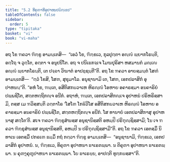 ```yaml
---
title: "5.2 ທິຄຸຓາທິອຸປາຫນປຏິກ຺ເຂປ"
tableOfContents: false
sidebar:
  order: 5
type: "tipitaka"
basket: "vi"
book: "vi-maha"
---
```



<DynamicBreadcrumb />

<Division number="245" book="vi-maha">

<Paragraph number="1147" book="vi-maha">
ອຖ ໂຂ ຠຄວາ ຠິກ຺ຂູ ອາມນ຺ເຕສິ—  “ເອວໍ ໂຂ, ຠິກ຺ຂເວ, ກຸລປຸຕ຺ຕາ ອຎ຺ຎໍ ພ຺ຍາກໂຣນ຺ຕິ, ອຕ຺ໂຖ ຈ ວຸຕ຺ໂຕ, ອຕ຺ຕາ ຈ ອນຸປນີໂຕ. ອຖ ຈ ປນິເຘກຈ຺ເຈ ໂມຆປຸຣິສາ ຫສມານກໍ ມຎ຺ເຎ ອຎ຺ຎໍ ພ຺ຍາກໂຣນ຺ຕິ, ເຕ ປຈ຺ຉາ ວິຆາຕໍ ອາປຊ຺ຊນ຺ຕີ”ຕິ. ອຖ ໂຂ ຠຄວາ ອາຍສ຺ມນ຺ຕໍ ໂສຓໍ ອາມນ຺ເຕສິ—  “ຕ຺ວໍ ໂຂສິ, ໂສຓ, ສຸຂຸມາໂລ. ອນຸຊານາມິ ເຕ, ໂສຓ, ເອກປລາສິກໍ ອຸປາຫນນ຺”ຕິ. “ອຫໍ ໂຂ, ຠນ຺ເຕ, ອສີຕິສກຏວາເຫ ຫິຣຎ຺ຎໍ ໂອຫາຍ ອຄາຣສ຺ມາ ອນຄາຣິຍໍ ປພ຺ພຊິໂຕ, ສຕ຺ຕຫຕ຺ຖິກຎ຺ຈ ອນີກໍ. ອຖາຫໍ, ຠນ຺ເຕ, ເອກປລາສິກຎ຺ເຈ ອຸປາຫນໍ ປຣິຫຣິສ຺ສາມິ, ຕສ຺ສ ເມ ຠວິສ຺ສນ຺ຕິ ວຕ຺ຕາໂຣ ‘ໂສໂຓ ໂກຬິວິໂສ ອສີຕິສກຏວາເຫ ຫິຣຎ຺ຎໍ ໂອຫາຍ ອຄາຣສ຺ມາ ອນຄາຣິຍໍ ປພ຺ພຊິໂຕ, ສຕ຺ຕຫຕ຺ຖິກຎ຺ຈ ອນີກໍ. ໂສ ທານາຍໍ ເອກປລາສິກາສຸ ອຸປາຫນາສຸ ສຕ຺ໂຕ’ຕິ. ສເຈ ຠຄວາ ຠິກ຺ຂຸສໍຆສ຺ສ ອນຸຊານິສ຺ສຕິ ອຫມ຺ປິ ປຣິຠຸຎ຺ຊິສ຺ສາມິ; ໂນ ເຈ ຠຄວາ ຠິກ຺ຂຸສໍຆສ຺ສ ອນຸຊານິສ຺ສຕິ, ອຫມ຺ປິ ນ ປຣິຠຸຎ຺ຊິສ຺ສາມີ”ຕິ. ອຖ ໂຂ ຠຄວາ ເອຕສ຺ມິໍ ນິທາເນ ເອຕສ຺ມິໍ ປກຣເຓ ຘມ຺ມິໍ ກຖໍ ກຕ຺ວາ ຠິກ຺ຂູ ອາມນ຺ເຕສິ—  “ອນຸຊານາມິ, ຠິກ຺ຂເວ, ເອກປລາສິກໍ ອຸປາຫນໍ. ນ, ຠິກ຺ຂເວ, ທິຄຸຓາ ອຸປາຫນາ ຘາເຣຕພ຺ພາ. ນ ຕິຄຸຓາ ອຸປາຫນາ ຘາເຣຕພ຺ພາ. ນ ຄຸຓງ຺ຄຸຓູປາຫນາ ຘາເຣຕພ຺ພາ. ໂຍ ຘາເຣຍ຺ຍ, ອາປຕ຺ຕິ ທຸກ຺ກຏສ຺ສາ”ຕິ.
</Paragraph>
</Division>